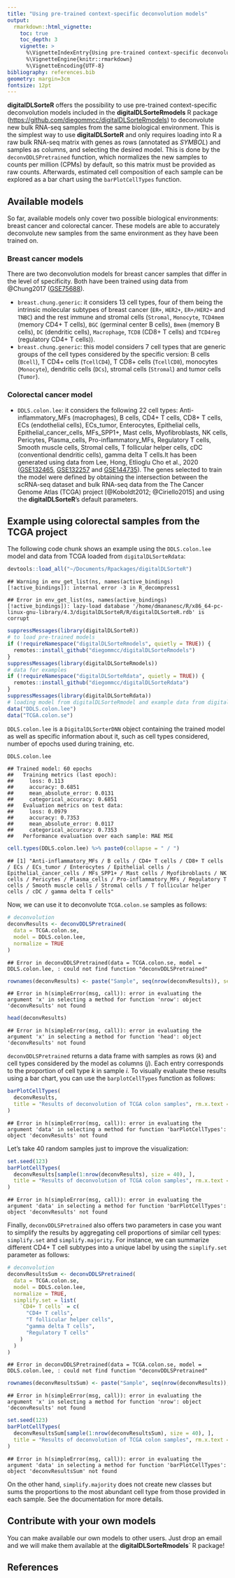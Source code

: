 ```yaml
---
title: "Using pre-trained context-specific deconvolution models"
output: 
  rmarkdown::html_vignette:
    toc: true
    toc_depth: 3
    vignette: >
      %\VignetteIndexEntry{Using pre-trained context-specific deconvolution models}
      %\VignetteEngine{knitr::rmarkdown}
      %\VignetteEncoding{UTF-8}
bibliography: references.bib
geometry: margin=3cm
fontsize: 12pt
---
```




**digitalDLSorteR** offers the possibility to use pre-trained context-specific deconvolution models included in the **digitalDLSorteRmodels** R package (<https://github.com/diegommcc/digitalDLSorteRmodels>) to deconvolute new bulk RNA-seq samples from the same biological environment. This is the simplest way to use **digitalDLSorteR** and only requires loading into R a raw bulk RNA-seq matrix with genes as rows (annotated as _SYMBOL_) and samples as columns, and selecting the desired model. This is done by the `deconvDDLSPretrained` function, which normalizes the new samples to counts per million (CPMs) by default, so this matrix must be provided as raw counts. Afterwards, estimated cell composition of each sample can be explored as a bar chart using the `barPlotCellTypes` function.

<!-- ```{r workflow, fig.cap = "**Workflow to use pre-trained models**", echo = FALSE} -->
<!-- knitr::include_graphics("workflow_pretrained_models.png") -->
<!-- ``` -->

<!-- ![(#fig:workflow) Workflow to use pre-trained models](workflow_pretrained_models.png) -->

## Available models

So far, available models only cover two possible biological environments: breast cancer and colorectal cancer. These models are able to accurately deconvolute new samples from the same environment as they have been trained on. 

### Breast cancer models

There are two deconvolution models for breast cancer samples that differ in the level of specificity. Both have been trained using data from @Chung2017 ([GSE75688](https://www.ncbi.nlm.nih.gov/geo/query/acc.cgi?acc=GSE75688)).

* `breast.chung.generic`: it considers 13 cell types, four of them being the intrinsic molecular subtypes of breast cancer (`ER+`, `HER2+`, `ER+/HER2+` and `TNBC`) and the rest immune and stromal cells (`Stromal`, `Monocyte`, `TCD4mem` (memory CD4+ T cells), `BGC` (germinal center B cells), `Bmem` (memory B cells), `DC` (dendritic cells), `Macrophage`, `TCD8` (CD8+ T cells) and `TCD4reg` (regulatory CD4+ T cells)).
* `breast.chung.generic`: this model considers 7 cell types that are generic groups of the cell types considered by the specific version: B cells (`Bcell`), T CD4+ cells (`TcellCD4`), T CD8+ cells (`TcellCD8`), monocytes (`Monocyte`), dendritic cells (`DCs`), stromal cells (`Stromal`) and tumor cells (`Tumor`).

### Colorectal cancer model

* `DDLS.colon.lee`: it considers the following 22 cell types: Anti-inflammatory_MFs (macrophages), B cells, CD4+ T cells, CD8+ T cells, ECs (endothelial cells), ECs_tumor, Enterocytes, Epithelial cells, Epithelial_cancer_cells, MFs_SPP1+, Mast cells, Myofibroblasts, NK cells, Pericytes, Plasma_cells, Pro-inflammatory_MFs, Regulatory T cells, Smooth muscle cells, Stromal cells, T follicular helper cells, cDC (conventional dendritic cells), gamma delta T cells.It has been generated using data from Lee, Hong, Etlioglu Cho et al., 2020 ([GSE132465](https://www.ncbi.nlm.nih.gov/geo/query/acc.cgi?acc=GSE132465), [GSE132257](https://www.ncbi.nlm.nih.gov/geo/query/acc.cgi?acc=GSE132257) and [GSE144735](https://www.ncbi.nlm.nih.gov/geo/query/acc.cgi?acc=GSE144735)). The genes selected to train the model were defined by obtaining the intersection between the scRNA-seq dataset and bulk RNA-seq data from the The Cancer Genome Atlas (TCGA) project [@Koboldt2012; @Ciriello2015] and using the **digitalDLSorteR**'s default parameters.

## Example using colorectal samples from the TCGA project

The following code chunk shows an example using the `DDLS.colon.lee` model and data from TCGA loaded from `digitalDLSorteRdata`:


```r
devtools::load_all("~/Documents/Rpackages/digitalDLSorteR")
```

```
## Warning in env_get_list(ns, names(active_bindings)[!active_bindings]): internal error -3 in R_decompress1
```

```
## Error in env_get_list(ns, names(active_bindings)[!active_bindings]): lazy-load database '/home/dmananesc/R/x86_64-pc-linux-gnu-library/4.3/digitalDLSorteR/R/digitalDLSorteR.rdb' is corrupt
```

```r
suppressMessages(library(digitalDLSorteR))
# to load pre-trained models
if (!requireNamespace("digitalDLSorteRmodels", quietly = TRUE)) {
  remotes::install_github("diegommcc/digitalDLSorteRmodels")
}
suppressMessages(library(digitalDLSorteRmodels))
# data for examples
if (!requireNamespace("digitalDLSorteRdata", quietly = TRUE)) {
  remotes::install_github("diegommcc/digitalDLSorteRdata")
}
suppressMessages(library(digitalDLSorteRdata))
# loading model from digitalDLSorteRmodel and example data from digitalDLSorteRdata
data("DDLS.colon.lee")
data("TCGA.colon.se")
```

`DDLS.colon.lee` is a `DigitalDLSorterDNN` object containing the trained model as well as specific information about it, such as cell types considered, number of epochs used during training, etc. 


```r
DDLS.colon.lee
```

```
## Trained model: 60 epochs
##   Training metrics (last epoch):
##     loss: 0.113
##     accuracy: 0.6851
##     mean_absolute_error: 0.0131
##     categorical_accuracy: 0.6851
##   Evaluation metrics on test data:
##     loss: 0.0979
##     accuracy: 0.7353
##     mean_absolute_error: 0.0117
##     categorical_accuracy: 0.7353
##   Performance evaluation over each sample: MAE MSE
```



```r
cell.types(DDLS.colon.lee) %>% paste0(collapse = " / ")
```

```
## [1] "Anti-inflammatory_MFs / B cells / CD4+ T cells / CD8+ T cells / ECs / ECs_tumor / Enterocytes / Epithelial cells / Epithelial_cancer_cells / MFs_SPP1+ / Mast cells / Myofibroblasts / NK cells / Pericytes / Plasma_cells / Pro-inflammatory_MFs / Regulatory T cells / Smooth muscle cells / Stromal cells / T follicular helper cells / cDC / gamma delta T cells"
```

Now, we can use it to deconvolute `TCGA.colon.se` samples as follows:


```r
# deconvolution
deconvResults <- deconvDDLSPretrained(
  data = TCGA.colon.se,
  model = DDLS.colon.lee,
  normalize = TRUE
)
```

```
## Error in deconvDDLSPretrained(data = TCGA.colon.se, model = DDLS.colon.lee, : could not find function "deconvDDLSPretrained"
```

```r
rownames(deconvResults) <- paste("Sample", seq(nrow(deconvResults)), sep = "_")
```

```
## Error in h(simpleError(msg, call)): error in evaluating the argument 'x' in selecting a method for function 'nrow': object 'deconvResults' not found
```

```r
head(deconvResults)
```

```
## Error in h(simpleError(msg, call)): error in evaluating the argument 'x' in selecting a method for function 'head': object 'deconvResults' not found
```

`deconvDDLSPretrained` returns a data frame with samples as rows ($k$) and cell types considered by the model as columns ($j$). Each entry corresponds to the proportion of cell type $k$ in sample $i$. To visually evaluate these results using a bar chart, you can use the `barplotCellTypes` function as follows:


```r
barPlotCellTypes(
  deconvResults, 
  title = "Results of deconvolution of TCGA colon samples", rm.x.text = T
)
```

```
## Error in h(simpleError(msg, call)): error in evaluating the argument 'data' in selecting a method for function 'barPlotCellTypes': object 'deconvResults' not found
```

Let's take 40 random samples just to improve the visualization: 


```r
set.seed(123)
barPlotCellTypes(
  deconvResults[sample(1:nrow(deconvResults), size = 40), ], 
  title = "Results of deconvolution of TCGA colon samples", rm.x.text = T
)
```

```
## Error in h(simpleError(msg, call)): error in evaluating the argument 'data' in selecting a method for function 'barPlotCellTypes': object 'deconvResults' not found
```

Finally, `deconvDDLSPretrained` also offers two parameters in case you want to simplify the results by aggregating cell proportions of similar cell types: `simplify.set` and `simplify.majority`. For instance, we can summarize different CD4+ T cell subtypes into a unique label by using the `simplify.set` parameter as follows:


```r
# deconvolution
deconvResultsSum <- deconvDDLSPretrained(
  data = TCGA.colon.se,
  model = DDLS.colon.lee,
  normalize = TRUE,
  simplify.set = list(
    `CD4+ T cells` = c(
      "CD4+ T cells", 
      "T follicular helper cells", 
      "gamma delta T cells", 
      "Regulatory T cells"
    )
  )
)
```

```
## Error in deconvDDLSPretrained(data = TCGA.colon.se, model = DDLS.colon.lee, : could not find function "deconvDDLSPretrained"
```

```r
rownames(deconvResultsSum) <- paste("Sample", seq(nrow(deconvResults)), sep = "_")
```

```
## Error in h(simpleError(msg, call)): error in evaluating the argument 'x' in selecting a method for function 'nrow': object 'deconvResults' not found
```

```r
set.seed(123)
barPlotCellTypes(
  deconvResultsSum[sample(1:nrow(deconvResultsSum), size = 40), ], 
  title = "Results of deconvolution of TCGA colon samples", rm.x.text = T
)
```

```
## Error in h(simpleError(msg, call)): error in evaluating the argument 'data' in selecting a method for function 'barPlotCellTypes': object 'deconvResultsSum' not found
```

On the other hand, `simplify.majority` does not create new classes but sums the proportions to the most abundant cell type from those provided in each sample. See the documentation for more details.

## Contribute with your own models

You can make available our own models to other users. Just drop an email and we will make them available at the **digitalDLSorteRmodels**` R package!

## References

<!-- ## Session info {.unnumbered} -->

<!-- ```{r sessionInfo, echo=FALSE} -->
<!-- sessionInfo() -->
<!-- ``` -->
